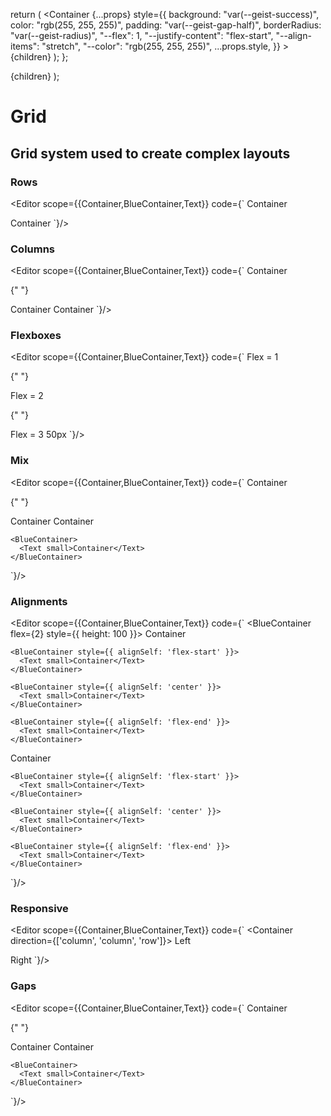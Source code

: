 
  return (
    <Container
      {...props}
      style={{
        background: "var(--geist-success)",
        color: "rgb(255, 255, 255)",
        padding: "var(--geist-gap-half)",
        borderRadius: "var(--geist-radius)",
        "--flex": 1,
        "--justify-content": "flex-start",
        "--align-items": "stretch",
        "--color": "rgb(255, 255, 255)",
        ...props.style,
      }}
    >
      {children}
    </Container>
  );
};

  <T color="rgb(255,255,255)">{children}</T>
);

<Spacer y={0.6} />

# Grid

<Spacer y={0.8} />

## Grid system used to create complex layouts

<Spacer y={2} />

### Rows

<Editor 
  scope={{Container,BlueContainer,Text}}
  code={`
<Container>
  <BlueContainer>
    <Text small>Container</Text>
  </BlueContainer>

  <BlueContainer>
    <Text small>Container</Text>
  </BlueContainer>
</Container>
`}/>

<Spacer y={2} />

### Columns

<Editor 
  scope={{Container,BlueContainer,Text}}
  code={`
<Container row>
  <BlueContainer>
    <Text small>Container</Text>
  </BlueContainer>

{" "}

<BlueContainer>
  <Text small>Container</Text>
</BlueContainer>

  <BlueContainer>
    <Text small>Container</Text>
  </BlueContainer>
</Container>
`}/>

<Spacer y={2} />

### Flexboxes

<Editor 
  scope={{Container,BlueContainer,Text}}
  code={`
<Container row>
  <BlueContainer flex={1}>
    <Text small>Flex = 1</Text>
  </BlueContainer>

{" "}

<BlueContainer flex={2}>
  <Text small>Flex = 2</Text>
</BlueContainer>

{" "}

<BlueContainer flex={3}>
  <Text small>Flex = 3</Text>
</BlueContainer>

  <BlueContainer flex="0 0 50px">
    <Text small>50px</Text>
  </BlueContainer>
</Container>
`}/>

<Spacer y={2} />

### Mix

<Editor 
  scope={{Container,BlueContainer,Text}}
  code={`
<Container row>
  <BlueContainer>
    <Text small>Container</Text>
  </BlueContainer>

{" "}

<BlueContainer flex={2}>
  <Text small>Container</Text>
</BlueContainer>

  <Container flex={3}>
    <BlueContainer>
      <Text small>Container</Text>
    </BlueContainer>

    <BlueContainer>
      <Text small>Container</Text>
    </BlueContainer>

  </Container>
</Container>
`}/>

<Spacer y={2} />

### Alignments

<Editor 
  scope={{Container,BlueContainer,Text}}
  code={`
<Container>
  <Container row>
    <BlueContainer flex={2} style={{ height: 100 }}>
      <Text small>Container</Text>
    </BlueContainer>

    <BlueContainer style={{ alignSelf: 'flex-start' }}>
      <Text small>Container</Text>
    </BlueContainer>

    <BlueContainer style={{ alignSelf: 'center' }}>
      <Text small>Container</Text>
    </BlueContainer>

    <BlueContainer style={{ alignSelf: 'flex-end' }}>
      <Text small>Container</Text>
    </BlueContainer>

  </Container>

  <Container>
    <BlueContainer center>
      <Text small>Container</Text>
    </BlueContainer>

    <BlueContainer style={{ alignSelf: 'flex-start' }}>
      <Text small>Container</Text>
    </BlueContainer>

    <BlueContainer style={{ alignSelf: 'center' }}>
      <Text small>Container</Text>
    </BlueContainer>

    <BlueContainer style={{ alignSelf: 'flex-end' }}>
      <Text small>Container</Text>
    </BlueContainer>

  </Container>
</Container>
`}/>

<Spacer y={2} />

### Responsive

<Editor 
  scope={{Container,BlueContainer,Text}}
  code={`
<Container direction={['column', 'column', 'row']}>
  <BlueContainer>
    <Text small>Left</Text>
  </BlueContainer>

  <BlueContainer>
    <Text small>Right</Text>
  </BlueContainer>
</Container>
`}/>

<Spacer y={2} />

### Gaps

<Editor 
  scope={{Container,BlueContainer,Text}}
  code={`
<Container row gap={0.5}>
  <BlueContainer>
    <Text small>Container</Text>
  </BlueContainer>

{" "}

<BlueContainer>
  <Text small>Container</Text>
</BlueContainer>

  <Container gap={2}>
    <BlueContainer>
      <Text small>Container</Text>
    </BlueContainer>

    <BlueContainer>
      <Text small>Container</Text>
    </BlueContainer>

  </Container>
</Container>
`}/>

<Spacer y={4} />
